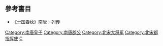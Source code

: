 {{来源请求|'''李从庆'''，祖籍[[隴西郡|隴西郡]]成紀县（今[[甘肅省|甘肅省]][[天水市|天水市]]），[[五代十国|五代十国]]时南唐元宗[[李璟|李璟]]之子。

《江表志》、[[马令|马令]]还有[[陆游|陆游]]《[[南唐书|南唐书]]》都作'''李从庆'''。《[[十国春秋|十国春秋]]》作'''李从度'''。李从庆长大后过继给楚定王[[李景迁|李景迁]]。后主[[李煜|李煜]]封他为'''昭平郡公'''（《江表志》作'''邵平郡公'''）。随李煜北上[[开封府|开封府]]后，历任左监门卫大将军，神武左厢都指挥使。}}

==參考書目==
*《[[十国春秋|十国春秋]]》南唐・列传 

[[Category:南唐皇子|Category:南唐皇子]]
[[Category:南唐郡公|Category:南唐郡公]]
[[Category:北宋大将军|Category:北宋大将军]]
[[Category:北宋都指挥使|Category:北宋都指挥使]]
[[Category:李姓|C]]